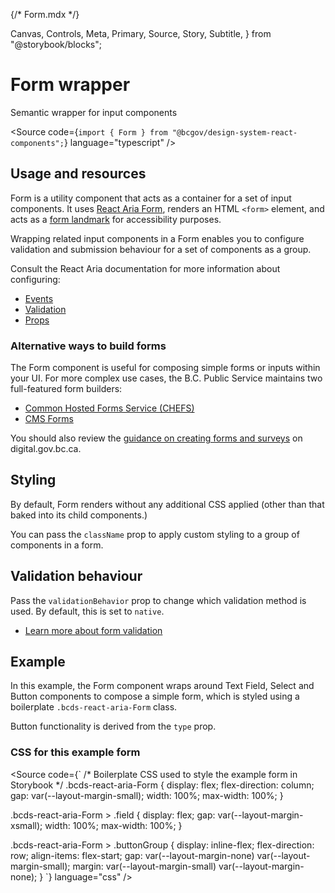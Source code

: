 {/* Form.mdx */}

  Canvas,
  Controls,
  Meta,
  Primary,
  Source,
  Story,
  Subtitle,
} from "@storybook/blocks";


<Meta of={FormStories} />

# Form wrapper

<Subtitle>Semantic wrapper for input components</Subtitle>

<Source
  code={`import { Form } from "@bcgov/design-system-react-components";`}
  language="typescript"
/>

## Usage and resources

Form is a utility component that acts as a container for a set of input components. It uses [React Aria Form](https://react-spectrum.adobe.com/react-aria/Form.html), renders an HTML `<form>` element, and acts as a [form landmark](https://www.w3.org/WAI/ARIA/apg/patterns/landmarks/examples/form.html) for accessibility purposes.

Wrapping related input components in a Form enables you to configure validation and submission behaviour for a set of components as a group.

Consult the React Aria documentation for more information about configuring:

- [Events](https://react-spectrum.adobe.com/react-aria/Form.html#events)
- [Validation](https://react-spectrum.adobe.com/react-aria/Form.html#validation)
- [Props](https://react-spectrum.adobe.com/react-aria/Form.html#props)

### Alternative ways to build forms

The Form component is useful for composing simple forms or inputs within your UI. For more complex use cases, the B.C. Public Service maintains two full-featured form builders:

- [Common Hosted Forms Service (CHEFS)](https://digital.gov.bc.ca/bcgov-common-components/common-hosted-form-service/)
- [CMS Forms](https://digital.gov.bc.ca/bcgov-common-components/cms-forms/)

You should also review the [guidance on creating forms and surveys](https://digital.gov.bc.ca/topics/forms-and-surveys/) on digital.gov.bc.ca.

## Styling

By default, Form renders without any additional CSS applied (other than that baked into its child components.)

You can pass the `className` prop to apply custom styling to a group of components in a form.

## Validation behaviour

Pass the `validationBehavior` prop to change which validation method is used. By default, this is set to `native`.

- [Learn more about form validation](https://react-spectrum.adobe.com/react-aria/Form.html#validation)

## Example

In this example, the Form component wraps around Text Field, Select and Button components to compose a simple form, which is styled using a boilerplate `.bcds-react-aria-Form` class.

Button functionality is derived from the `type` prop.

<Canvas of={FormStories.ComposedFormExample} />
<Controls of={FormStories.ComposedFormExample} />

### CSS for this example form

<Source
  code={`
/* Boilerplate CSS used to style the example form in Storybook */
.bcds-react-aria-Form {
display: flex;
flex-direction: column;
gap: var(--layout-margin-small);
width: 100%;
max-width: 100%;
}

.bcds-react-aria-Form > .field {
display: flex;
gap: var(--layout-margin-xsmall);
width: 100%;
max-width: 100%;
}

.bcds-react-aria-Form > .buttonGroup {
display: inline-flex;
flex-direction: row;
align-items: flex-start;
gap: var(--layout-margin-none) var(--layout-margin-small);
margin: var(--layout-margin-small) var(--layout-margin-none);
}
`}
language="css"
/>

